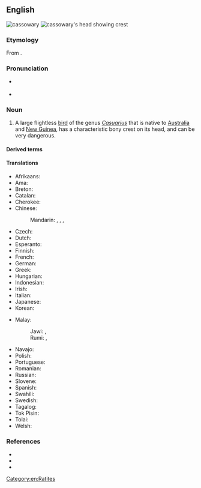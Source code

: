==English==
[[Image:Casuarius casuarius - double-wattled cassowary.jpg|thumb|cassowary]]
[[Image:Cassowary head frontal.jpg|thumb|cassowary's head showing crest]]

===Etymology===
From {{der|en|ms|kasuari}}.

===Pronunciation===
* {{a|US}} {{IPA|en|/ˈkæs.ə.ˌwɛɹ.i/}}
* {{audio|en|LL-Q1860 (eng)-Vealhurl-cassowary.wav|Audio (Berkshire, UK)}}

===Noun===
{{en-noun}}

# A large flightless [[bird]] of the genus ''[[Casuarius]]'' that is native to [[Australia]] and [[New Guinea]], has a characteristic bony crest on its head, and can be very dangerous.

====Derived terms====
{{der3|en
|double-wattled cassowary
|dwarf cassowary
|Bennett's cassowary
|northern cassowary
|single-wattled cassowary
|cassowary plum
|cassowary tree
|two-wattled cassowary
|southern cassowary}}

====Translations====
{{trans-top|a large flightless bird of the genus Casuarius}}
* Afrikaans: {{t|af|kasuaris}}
* Ama: {{t|amm|aipiyoi}}
* Breton: {{t|br|kazoar|m}}
* Catalan: {{t|ca|casuari|m}}
* Cherokee: {{t|chr|ᏄᎩᏂ ᎬᎾ}}
* Chinese:
*: Mandarin: {{t|cmn|鶴鴕|sc=Hani}}, {{t|cmn|鹤鸵|tr=hètuó|sc=Hani}}, {{t+|cmn|食火雞|sc=Hani}}, {{t+|cmn|食火鸡|tr=shíhuǒjī|sc=Hani}}
* Czech: {{t+|cs|kasuár|m}}
* Dutch: {{t+|nl|kasuaris|m}}
* Esperanto: {{t|eo|kazuaro}}
* Finnish: {{t+|fi|kasuaari}}
* French: {{t+|fr|casoar|m}}
* German: {{t+|de|Kasuar|m}}
* Greek: {{t+|el|κασουάριο|n}}
* Hungarian: {{t+|hu|kazuár}}
* Indonesian: {{t+|id|kasuari}}
* Irish: {{t|ga|casabhara|m}}
* Italian: {{t+|it|casuario|m}}
* Japanese: {{t|ja|火食い鳥|tr=ひくいどり, hikuidori}}
* Korean: {{t|ko|화식조|sc=Kore}}
{{trans-mid}}
* Malay:
*: Jawi: {{t|ms|کاسواري|sc=Arab}}, {{t|ms|سواري|sc=Arab}}
*: Rumi: {{t|ms|kasuari}}, {{t|ms|suari}}
* Navajo: {{t|nv|tsídiitsoh bikʼos naashchʼąąʼí}}
* Polish: {{t+|pl|kazuar|m}}
* Portuguese: {{t|pt|casuar|m}}
* Romanian: {{t+|ro|cazuar|m}}
* Russian: {{t+|ru|казуа́р|m}}
* Slovene: {{t+|sl|kazuar|m}}
* Spanish: {{t+|es|casuario|m}}
* Swahili: {{t|sw|kasowari}}
* Swedish: {{t+|sv|kasuar|c}}
* Tagalog: {{t|tl|kaswaryo}}
* Tok Pisin: {{t|tpi|muruk}}
* Tolai: {{t|ksd|murup}}
* Welsh: {{t|cy|casowari|m}}
{{trans-bottom}}

===References===
* {{pedia}}
* {{specieslite|Casuarius|i=1}}
* {{comcatlite|Casuarius|i=1}}

[[Category:en:Ratites]]